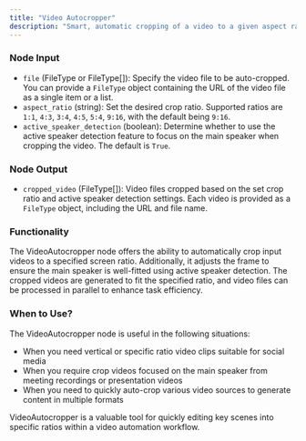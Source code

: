 ```yaml
---
title: "Video Autocropper"
description: "Smart, automatic cropping of a video to a given aspect ratio by detecting and tracking subjects and speakers."
---
```


### Node Input

- `file` (FileType or FileType[]): Specify the video file to be auto-cropped. You can provide a `FileType` object containing the URL of the video file as a single item or a list.
- `aspect_ratio` (string): Set the desired crop ratio. Supported ratios are `1:1`, `4:3`, `3:4`, `4:5`, `5:4`, `9:16`, with the default being `9:16`.
- `active_speaker_detection` (boolean): Determine whether to use the active speaker detection feature to focus on the main speaker when cropping the video. The default is `True`.

### Node Output

- `cropped_video` (FileType[]): Video files cropped based on the set crop ratio and active speaker detection settings. Each video is provided as a `FileType` object, including the URL and file name.

### Functionality

The VideoAutocropper node offers the ability to automatically crop input videos to a specified screen ratio. Additionally, it adjusts the frame to ensure the main speaker is well-fitted using active speaker detection. The cropped videos are generated to fit the specified ratio, and video files can be processed in parallel to enhance task efficiency.

### When to Use?

The VideoAutocropper node is useful in the following situations:

- When you need vertical or specific ratio video clips suitable for social media
- When you require crop videos focused on the main speaker from meeting recordings or presentation videos
- When you need to quickly auto-crop various video sources to generate content in multiple formats

VideoAutocropper is a valuable tool for quickly editing key scenes into specific ratios within a video automation workflow.
